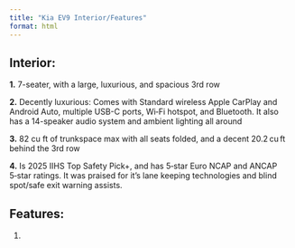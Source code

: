 ```yaml
---
title: "Kia EV9 Interior/Features"
format: html
---
```


## Interior:

**1.** 7-seater, with a large, luxurious, and spacious 3rd row

**2.** Decently luxurious: Comes with  Standard wireless Apple CarPlay and Android Auto, multiple USB-C ports, Wi‑Fi hotspot, and Bluetooth. It also has a 14-speaker audio system and ambient lighting all around

**3.** 82 cu ft of trunkspace max with all seats folded, and a decent 20.2 cu ft behind the 3rd row

**4.** Is 2025 IIHS Top Safety Pick+, and has 5‑star Euro NCAP and ANCAP 5‑star ratings. It was praised for it’s lane keeping technologies and blind spot/safe exit warning assists.

## Features:

1. 